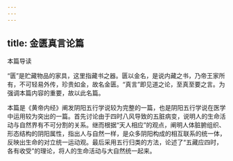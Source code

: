 ```yaml
---
---
---
```

title: 金匮真言论篇
---




本篇导读

“匮”是贮藏物品的家具，这里指藏书之器。匮以金名，是说内藏之书，乃帝王家所有，不可轻易外传，珍贵如金，故名金匮。“真言”即见道之论，至真至要之言。为强调本篇内容的重要，故以此名篇。

本篇是《黄帝内经》阐发阴阳五行学说较为完整的一篇，也是阴阳五行学说在医学中运用较为突出的一篇。首先讨论由于四时八风导致的五脏病变，说明人的生命活动与自然界有不可分割的关系。继而根据“天人相应”的观点，阐明人体脏腑组织、形态结构的阴阳属性，指出人与自然一样，是众多阴阳构成的相互联系的统一体，反映出生命的对立统一运动观。最后采用五行归类的方法，论述了“五藏应四时，各有收受”的理论，将人的生命活动与大自然统一起来。